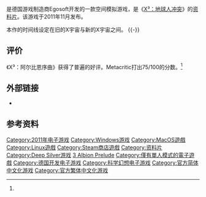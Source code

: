 {{Expand English|time=2016-12-04T20:49:25+00:00}}

{{Infobox video game
| title = X³：阿尔比恩序曲
| image =
| caption =
| developer = [[Egosoft|Egosoft]]
| publisher = [[Deep_Silver|Deep Silver]]
| genre = [[space_combat_simulator|Space trading and combat simulator]]
| platforms = {{spml|[[Microsoft_Windows|Microsoft Windows]]|[[Mac_OS_X|Mac OS X]]|[[Linux|Linux]]}}
| series = [[X系列_(游戏)|X系列]]
| engine = X3 Reality
| modes = [[单人电子游戏|单人]]
| released = '''Microsoft Windows'''{{vgr|WW|2011年12月15日<ref>{{Cite web | title = Xmas Surprise - Egosoft Announce New X3 Game | work = Egosoft X-News 46 | date = 2011-12-08 | url = http://www.egosoft.com/x/xnews/201112_1_44News.html | accessdate = 2011-12-23 | archive-date = 2022-05-11 | archive-url = https://web.archive.org/web/20220511053114/http://www.egosoft.com/x/xnews/201112_1_44News.html }}</ref>}}'''OS X'''{{vgr|WW|2011年12月23日}}'''Linux'''{{vgr|WW|2013年5月15日}}
}}

{{vgname|X³：阿尔比恩序曲|en=X³: Albion Prelude}}是德国游戏制造商Egosoft开发的一款空间模拟游戏，是《[[X³：地球人冲突|X³：地球人冲突]]》的[[资料片|资料片]]。该游戏于2011年11月发布。

本作的时间线设定在旧的X宇宙与新的X宇宙之间。
{{-}}
== 评价 ==

{{Video game reviews
<!-- Aggregators -->
| GR = 69%<ref name="GR">{{cite web | url = http://www.gamerankings.com/pc/652513-x3-albion-prelude/index.html | title = X3: Albion Prelude for PC - GameRankings | publisher = [[GameRankings|GameRankings]] | accessdate = 2013-05-27 | archive-date = 2019-12-09 | archive-url = https://web.archive.org/web/20191209011221/https://www.gamerankings.com/pc/652513-x3-albion-prelude/index.html }}</ref>
| MC = 75<ref name="Metacritic score">{{cite web | url = http://www.metacritic.com/game/pc/x3-albion-prelude | title = X3: Albion Prelude (PC) | publisher = [[Metacritic|Metacritic]] | accessdate = 2013-05-27 | archive-date = 2019-01-21 | archive-url = https://web.archive.org/web/20190121173815/https://www.metacritic.com/game/pc/x3-albion-prelude }}</ref>
<!-- Reviewers -->
| Allgame = {{Rating|3|5}}<ref name="Allgame">{{cite web | url = http://www.allgame.com/game.php?id=77706 | title = X3: Albion Prelude - Overview - allgame | publisher = [[Allgame|Allgame]] | date =  | last = Brown | first = Christopher | accessdate = 2013-05-27 | archive-date = 2014-11-15 | archive-url = https://web.archive.org/web/20141115053505/http://www.allgame.com/game.php?id=77706 }}</ref>
| PCGUK = 69/100<ref name="PC Gamer">{{cite web | url = http://www.pcgamer.com/review/x3-albion-prelude-review/ | title = X3: Albion Prelude Review | publisher = [[PC_Gamer|PC Gamer]] | date = 2012-03-06 | last = Senior | first = Tom | quote = If interacting with it wasn’t such a pain, Albion Prelude would be a tremendous achievement. | accessdate = 2013-05-27 | archive-date = 2014-09-25 | archive-url = https://web.archive.org/web/20140925091254/http://www.pcgamer.com/review/x3-albion-prelude-review/ }}</ref>
}}

《X³：阿尔比恩序曲》获得了普遍的好评。Metacritic打出75/100的分数。<ref name="Metacritic score" />


== 外部链接 ==

* {{Official website|http://www.egosoft.com/games/x3ap/info_en.php}}

== 参考资料 ==
{{Reflist|2}}

{{X系列}}

{{DEFAULTSORT:X3 Albion Prelude}}
[[Category:2011年电子游戏|Category:2011年电子游戏]]
[[Category:Windows游戏|Category:Windows游戏]]
[[Category:MacOS遊戲|Category:MacOS遊戲]]
[[Category:Linux遊戲|Category:Linux遊戲]]
[[Category:Steam商店遊戲|Category:Steam商店遊戲]]
[[Category:资料片|Category:资料片]]
[[Category:Deep_Silver游戏|Category:Deep Silver游戏]]
[[Category:X系列|3 Albion Prelude]]
[[Category:僅有單人模式的電子遊戲|Category:僅有單人模式的電子遊戲]]
[[Category:德国开发电子游戏|Category:德国开发电子游戏]]
[[Category:科学幻想电子游戏|Category:科学幻想电子游戏]]
[[Category:官方简体中文化游戏|Category:官方简体中文化游戏]]
[[Category:官方繁体中文化游戏|Category:官方繁体中文化游戏]]

{{simulation-videogame-stub}}